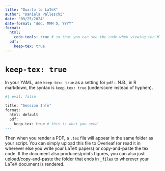 ```yaml
---
title: "Quarto to LaTeX"
author: "Daniela Palleschi"
date: "09/25/2024"
date-format: "ddd. MMM D, YYYY"
format: 
  html:
    code-tools: true # so that you can see the code when viewing the HTML ('</> Code' button)
  pdf:
    keep-tex: true
---
```


# `keep-tex: true`

In your YAML, use `keep-tex: true` as a setting for `pdf:`. N.B., in R markdown, the syntax is `keep_tex: true` (underscore instead of hyphen).

```r
#| eval: false
---
title: "Session Info"
format: 
  html: default
  pdf:
    keep-tex: true # this is what you need
---
```

Then when you render a PDF, a `.tex` file will appear in the same folder as your script. You can simply upload this file to Overleaf (or read it in wherever else you write your LaTeX papers) or copy-and-paste the tex code. If the document also produces/prints figures, you can also just upload/copy-and-paste the folder that ends in `_files` to wherever your LaTeX document is rendered.

